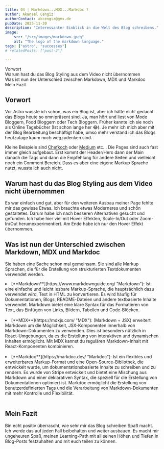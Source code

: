 ```yaml
---
title: 04 | Markdown...MDX...Markdoc ?
author: Akansel Cengiz
authorContact: akcengiz@gmx.de
pubDate: 2023-11-30
description: "Interessanter Einblick in die Welt des Blog schreibens."
image:
    src: "/src/images/markdown.jpeg"
    alt: "The logo of the markdown language."
tags: ["astro", "successes"]
# relatedPosts: ["post-2"]

---
```


<section class="w-10/12 text-justify"> 

<section id="toc">

- [Vorwort](#vorwort)
- [Warum hast du das Blog Styling aus dem Video nicht übernommen](#warum-hast-du-das-blog-styling-aus-dem-video-nicht-übernommen)
- [Was ist nun der Unterschied zwischen Markdown, MDX und Markdoc](#was-ist-nun-der-unterschied-zwischen-markdown-mdx-und-markdoc)
- [Mein Fazit](#mein-fazit)

</section>


## Vorwort

Vor Astro wusste ich schon, was ein Blog ist, aber ich hätte nicht gedacht das Blogs heute so omnipräsent sind.
Ja, man hört und liest von Mode Bloggern, Food Bloggern oder Tech Bloggern.
Früher kannte ich sie noch als Online Tagebücher (Ist schon lange her 😂).
Je mehr ich mich aber mit der Blog Bearbeitung beschäftigt habe, umso mehr verstand ich
das Blogs heutzutage kaum noch wegzudenken sind.

Kleine Beispiele sind [Chefkoch](https://www.chefkoch.de/ "Chefkoch") oder [Medium](https://medium.com/ "Medium") etc. .
Die Pages sind auch fast immer gleich aufgebaut.
Erst kommt der Header/Hero dann der Main danach die Tags und dann die Empfehlung für andere Seiten und vielleicht noch ein Comment Bereich.
Dass es aber eine eigene Markup Sprache nutzt, wusste ich auch nicht.

## Warum hast du das Blog Styling aus dem Video nicht übernommen

Es war einfach und gut, aber für den weiteren Ausbau meiner Page fehlte mir das gewisse Etwas.
Ich brauchte etwas Moderneres und schön gestaltetes.
Darum habe ich nach besseren Alternativen gesucht und gefunden.
Ich habe hier viel mit Hover Effekten, Scale-In/Out oder Zoom-In/Out herumexperimentiert.
Am Ende habe ich nur den Hover Effekt übernommen.


## Was ist nun der Unterschied zwischen Markdown, MDX und Markdoc

Sie haben eine Sache schon mal gemeinsam.
Sie sind alle Markup Sprachen, die für die Erstellung von strukturierten Textdokumenten verwendet werden.

<li>[**Markdown**](https://www.markdownguide.org/ "Markdown"): Ist eine einfache und leicht lesbare Markup-Sprache, die hauptsächlich dazu verwendet wird, Text in HTML zu konvertieren. Es wird häufig für Dokumentationen, Blogs, README-Dateien und andere textbasierte Inhalte verwendet. Markdown bietet eine klare Syntax für das Formatieren von Text, das Einfügen von Links, Bildern, Tabellen und Code-Blöcken.</li>
<br/>

<li>[**MDX**](https://mdxjs.com/ "MDX"): (Markdown + JSX) erweitert Markdown um die Möglichkeit, JSX-Komponenten innerhalb von Markdown-Dokumenten zu verwenden. Dies ist besonders nützlich in React-Umgebungen, da es die Erstellung von interaktiven und dynamischen Inhalten ermöglicht. Mit MDX kannst du regulären Markdown-Inhalt mit React-Komponenten kombinieren.</li>
<br/>

<li>[**Markdoc**](https://markdoc.dev/ "Markdoc"): Ist ein flexibles und erweiterbares Markup-Format und eine Open-Source-Bibliothek, die entwickelt wurde, um dokumentationsbasierte Inhalte zu schreiben und zu rendern. Es wurde von Stripe entwickelt und bietet eine Mischung aus Markdown und einer deklarativen Syntax, die speziell für die Erstellung von Dokumentationen optimiert ist. Markdoc ermöglicht die Erstellung von benutzerdefinierten Tags und die Verarbeitung von Markdown-Dokumenten mit mehr Kontrolle und Flexibilität.</li>
<br/>

## Mein Fazit

Bin echt positiv überrascht, wie sehr mir das Blog schreiben Spaß macht.
Ich werde das auf jeden Fall beibehalten und weiter ausbauen.
Es macht mir ungeheuren Spaß, meinen Learning-Path mit all seinen Höhen und Tiefen in Blog-Posts festzuhalten
und mit euch teilen zu können.


</section>